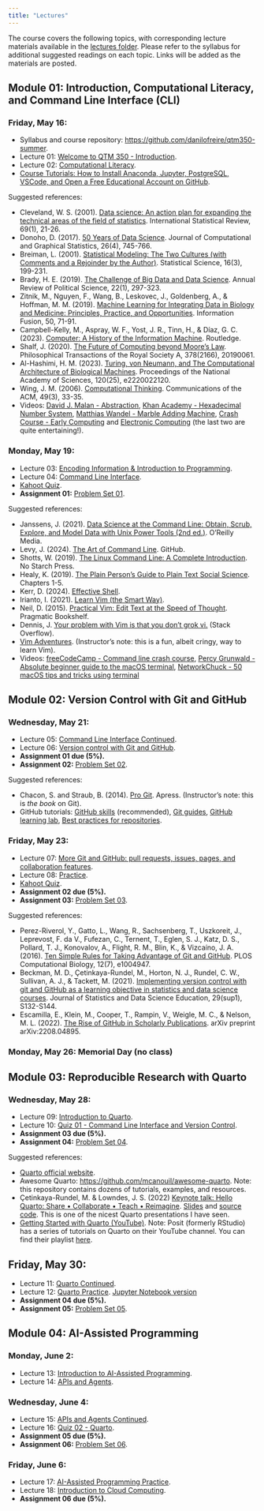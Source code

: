 ```yaml
---
title: "Lectures"
---
```


The course covers the following topics, with corresponding lecture materials available in the [lectures folder](https://github.com/danilofreire/qtm350-summer/tree/main/lectures). Please refer to the syllabus for additional suggested readings on each topic. Links will be added as the materials are posted.

## Module 01: Introduction, Computational Literacy, and Command Line Interface (CLI)

### Friday, May 16: 

- Syllabus and course repository: <https://github.com/danilofreire/qtm350-summer>.
- Lecture 01: [Welcome to QTM 350 - Introduction](https://raw.githack.com/danilofreire/qtm350-summer/main/lectures/lecture-01/01-introduction.html).
- Lecture 02: [Computational Literacy](https://raw.githack.com/danilofreire/qtm350-summer/main/lectures/lecture-02/02-computational-literacy.html).
- [Course Tutorials: How to Install Anaconda, Jupyter, PostgreSQL, VSCode, and Open a Free Educational Account on GitHub](https://github.com/danilofreire/qtm350-summer/tutorials).

Suggested references:

- Cleveland, W. S. (2001). [Data science: An action plan for expanding the technical areas of the field of statistics](https://onlinelibrary.wiley.com/doi/abs/10.1111/j.1751-5823.2001.tb00477.x). International Statistical Review, 69(1), 21-26.
- Donoho, D. (2017). [50 Years of Data Science](https://www.tandfonline.com/doi/full/10.1080/10618600.2017.1384734). Journal of Computational and Graphical Statistics, 26(4), 745-766.
- Breiman, L. (2001). [Statistical Modeling: The Two Cultures (with Comments and a Rejoinder by the Author)](https://projecteuclid.org/journals/statistical-science/volume-16/issue-3/Statistical-Modeling--The-Two-Cultures-with-comments-and-a/10.1214/ss/1009213726.full). Statistical Science, 16(3), 199-231.
- Brady, H. E. (2019). [The Challenge of Big Data and Data Science](https://www.annualreviews.org/content/journals/10.1146/annurev-polisci-090216-023229). Annual Review of Political Science, 22(1), 297-323.
- Zitnik, M., Nguyen, F., Wang, B., Leskovec, J., Goldenberg, A., & Hoffman, M. M. (2019). [Machine Learning for Integrating Data in Biology and Medicine: Principles, Practice, and Opportunities](https://www.sciencedirect.com/science/article/abs/pii/S1566253518304482). Information Fusion, 50, 71-91.
- Campbell-Kelly, M., Aspray, W. F., Yost, J. R., Tinn, H., & Díaz, G. C. (2023). [Computer: A History of the Information Machine](https://doi.org/10.4324/9781003263272). Routledge.
- Shalf, J. (2020). [The Future of Computing beyond Moore’s Law](https://royalsocietypublishing.org/doi/full/10.1098/rsta.2019.0061). Philosophical Transactions of the Royal Society A, 378(2166), 20190061.
- Al-Hashimi, H. M. (2023). [Turing, von Neumann, and The Computational Architecture of Biological Machines](https://www.pnas.org/doi/abs/10.1073/pnas.2220022120). Proceedings of the National Academy of Sciences, 120(25), e2220022120.
- Wing, J. M. (2006). [Computational Thinking](https://www.cs.cmu.edu/~15110-s13/Wing06-ct.pdf). Communications of the ACM, 49(3), 33-35.
- Videos: [David J. Malan - Abstraction](https://www.youtube.com/watch?v=6V1sr0XV_Ng), [Khan Academy - Hexadecimal Number System](https://www.youtube.com/watch?v=4EJay-6Bioo), [Matthias Wandel - Marble Adding Machine](https://youtu.be/GcDshWmhF4A), [Crash Course - Early Computing](https://www.youtube.com/watch?v=O5nskjZ_GoI) and [Electronic Computing](https://www.youtube.com/watch?v=LN0ucKNX0hc) (the last two are quite entertaining!).

### Monday, May 19:

- Lecture 03: [Encoding Information & Introduction to Programming](https://raw.githack.com/danilofreire/qtm350-summer/main/lectures/lecture-03/03-text-encoding.html).
- Lecture 04: [Command Line Interface](https://raw.githack.com/danilofreire/qtm350-summer/main/lectures/lecture-04/04-command-line.html).
- [Kahoot Quiz](https://play.kahoot.it/v2/?quizId=fdb248cb-ef2e-4d12-b3fe-5b684aa8897f&hostId=05eb977d-4f8a-440e-9e45-95212b29d103).
- **Assignment 01:** [Problem Set 01](https://github.com/danilofreire/qtm350-summer/blob/main/assignments/01-assignment.ipynb).

Suggested references:

- Janssens, J. (2021). [Data Science at the Command Line: Obtain, Scrub, Explore, and Model Data with Unix Power Tools (2nd ed.)](https://jeroenjanssens.com/dsatcl/). O'Reilly Media.
- Levy, J. (2024). [The Art of Command Line](https://github.com/jlevy/the-art-of-command-line). GitHub.
- Shotts, W. (2019). [The Linux Command Line: A Complete Introduction](https://linuxcommand.org/tlcl.php). No Starch Press.
- Healy, K. (2019). [The Plain Person's Guide to Plain Text Social Science](https://plain-text.co/). Chapters 1-5.
- Kerr, D. (2024). [Effective Shell](https://effective-shell.com/).
- Irianto, I. (2021). [Learn Vim (the Smart Way)](https://github.com/iggredible/Learn-Vim).
- Neil, D. (2015). [Practical Vim: Edit Text at the Speed of Thought](https://pragprog.com/titles/dnvim2/practical-vim-second-edition/). Pragmatic Bookshelf.
- Dennis, J. [Your problem with Vim is that you don't grok vi.](https://stackoverflow.com/questions/1218390/what-is-your-most-productive-shortcut-with-vim/1220118#1220118) (Stack Overflow).
- [Vim Adventures](https://vim-adventures.com/). (Instructor's note: this is a fun, albeit cringy, way to learn Vim).
- Videos: [freeCodeCamp - Command line crash course](https://www.youtube.com/watch?v=yz7nYlnXLfE&pp=ygUXaG93IHRvIHVzZSBjb21tYW5kIGxpbmU%3D), [Percy Grunwald - Absolute beginner guide to the macOS terminal](https://www.youtube.com/watch?v=aKRYQsKR46I&pp=ygUcdGVybWluYWwgZm9yIGJlZ2lubmVycyBtYWNvcw%3D%3D), [NetworkChuck - 50 macOS tips and tricks using terminal](https://www.youtube.com/watch?v=qOrlYzqXPa8&pp=ygUcdGVybWluYWwgZm9yIGJlZ2lubmVycyBtYWNvcw%3D%3D)

## Module 02: Version Control with Git and GitHub

### Wednesday, May 21:

- Lecture 05: [Command Line Interface Continued](https://raw.githack.com/danilofreire/qtm350-summer/main/lectures/lecture-05/05-more-command-line.html).
- Lecture 06: [Version control with Git and GitHub](https://raw.githack.com/danilofreire/qtm350-summer/main/lectures/lecture-06/06-git-github.html).
- **Assignment 01 due (5%).**
- **Assignment 02:** [Problem Set 02](https://github.com/danilofreire/qtm350-summer/blob/main/assignments/03-assignment.ipynb).

Suggested references:

- Chacon, S. and Straub, B. (2014). [Pro Git](https://git-scm.com/book/en/v2). Apress. (Instructor's note: this is _the book_ on Git).
- GitHub tutorials: [GitHub skills](https://skills.github.com/) (recommended), [Git guides](https://github.com/git-guides), [GitHub learning lab](https://lab.github.com/), [Best practices for repositories](https://docs.github.com/en/repositories/creating-and-managing-repositories/best-practices-for-repositories).

### Friday, May 23:

- Lecture 07: [More Git and GitHub: pull requests, issues, pages, and collaboration features](https://raw.githack.com/danilofreire/qtm350-summer/main/lectures/lecture-07/07-more-git-github.html).
- Lecture 08: [Practice](https://raw.githack.com/danilofreire/qtm350-summer/main/lectures/lecture-08/08-practice.html).
- [Kahoot Quiz](https://play.kahoot.it/v2/?quizId=eec92538-78d8-4974-ba7b-8f83b5f3b215&hostId=05eb977d-4f8a-440e-9e45-95212b29d103).
- **Assignment 02 due (5%).**
- **Assignment 03:** [Problem Set 03](https://github.com/danilofreire/qtm350-summer/blob/main/assignments/03-assignment.ipynb).

Suggested references:

- Perez-Riverol, Y., Gatto, L., Wang, R., Sachsenberg, T., Uszkoreit, J., Leprevost, F. da V., Fufezan, C., Ternent, T., Eglen, S. J., Katz, D. S., Pollard, T. J., Konovalov, A., Flight, R. M., Blin, K., & Vizcaíno, J. A. (2016). [Ten Simple Rules for Taking Advantage of Git and GitHub](https://journals.plos.org/ploscompbiol/article?id=10.1371/journal.pcbi.1004947). PLOS Computational Biology, 12(7), e1004947.
- Beckman, M. D., Çetinkaya-Rundel, M., Horton, N. J., Rundel, C. W., Sullivan, A. J., & Tackett, M. (2021). [Implementing version control with git and GitHub as a learning objective in statistics and data science courses](https://www.tandfonline.com/doi/pdf/10.1080/10691898.2020.1848485). Journal of Statistics and Data Science Education, 29(sup1), S132-S144.
- Escamilla, E., Klein, M., Cooper, T., Rampin, V., Weigle, M. C., & Nelson, M. L. (2022). [The Rise of GitHub in Scholarly Publications](https://arxiv.org/abs/2208.04895). arXiv preprint arXiv:2208.04895.

### Monday, May 26: Memorial Day (no class)

## Module 03: Reproducible Research with Quarto

### Wednesday, May 28: 

- Lecture 09: [Introduction to Quarto](https://raw.githack.com/danilofreire/qtm350-summer/main/lectures/lecture-09/09-quarto.html).
- Lecture 10: [Quiz 01 - Command Line Interface and Version Control](https://github.com/danilofreire/qtm350-summer-quiz01/).
- **Assignment 03 due (5%).**
- **Assignment 04:** [Problem Set 04](https://github.com/danilofreire/qtm350-summer/blob/main/assignments/04-assignment.ipynb).

Suggested references:

- [Quarto official website](https://quarto.org/).
- Awesome Quarto: <https://github.com/mcanouil/awesome-quarto>. Note: this repository contains dozens of tutorials, examples, and resources. 
- Çetinkaya-Rundel, M. & Lowndes, J. S. (2022) [Keynote talk: Hello Quarto: Share • Collaborate • Teach • Reimagine](https://www.youtube.com/watch?v=p7Hxu4coDl8). [Slides](https://mine.quarto.pub/hello-quarto/#/hello-quarto-title) and [source code](https://github.com/mine-cetinkaya-rundel/hello-quarto). This is one of the nicest Quarto presentations I have seen.
- [Getting Started with Quarto (YouTube)](https://www.youtube.com/watch?v=_f3latmOhew&t=2s). Note: Posit (formerly RStudio) has a series of tutorials on Quarto on their YouTube channel. You can find their playlist [here](https://www.youtube.com/playlist?list=PL9HYL-VRX0oQI8fVioFxMTBrViFnRX_Df).

## Friday, May 30:

- Lecture 11: [Quarto Continued](https://raw.githack.com/danilofreire/qtm350-summer/main/lectures/lecture-11/11-quarto-continued.html).
- Lecture 12: [Quarto Practice](https://raw.githack.com/danilofreire/qtm350-summer/main/lectures/lecture-12/12-quarto-practice.html). [Jupyter Notebook version](https://github.com/danilofreire/qtm350-summer/blob/main/lectures/lecture-12/12-quarto-practice.ipynb)
- **Assignment 04 due (5%).**
- **Assignment 05:** [Problem Set 05](https://github.com/danilofreire/qtm350-summer/blob/main/assignments/05-assignment.ipynb).

## Module 04: AI-Assisted Programming

### Monday, June 2:

- Lecture 13: [Introduction to AI-Assisted Programming](https://raw.githack.com/danilofreire/qtm350-summer/main/lectures/lecture-13/13-ai-programming.html).
- Lecture 14: [APIs and Agents](https://raw.githack.com/danilofreire/qtm350-summer/main/lectures/lecture-14/14-ai.html).

### Wednesday, June 4:

- Lecture 15: [APIs and Agents Continued](https://raw.githack.com/danilofreire/qtm350-summer/main/lectures/lecture-15/15-ai-continued.html). 
- Lecture 16: [Quiz 02 - Quarto](https://github.com/danilofreire/qtm350-summer-quiz02/).
- **Assignment 05 due (5%).**
- **Assignment 06:** [Problem Set 06](https://github.com/danilofreire/qtm350-summer/blob/main/assignments/06-assignment.ipynb).

### Friday, June 6:

- Lecture 17: [AI-Assisted Programming Practice](https://raw.githack.com/danilofreire/qtm350-summer/main/lectures/lecture-17/17-ai-assisted-programming-practice.html).
- Lecture 18: [Introduction to Cloud Computing](https://raw.githack.com/danilofreire/qtm350-summer/main/lectures/lecture-18/18-cloud-computing.html).
- **Assignment 06 due (5%).**
